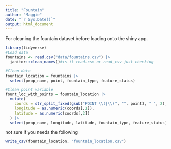 ```yaml
---
title: "Fountain"
author: "Maggie"
date: "`r Sys.Date()`"
output: html_document
---
```

For cleaning the fountain dataset before loading onto the shiny app.
```r
library(tidyverse)
#Load data
fountains <- read.csv("data/fountains.csv") |>
  janitor::clean_names()#is it read.csv or read_csv just checking
```

```r
#Clean data
fountain_location = fountains |>
  select(prop_name, point, fountain_type, feature_status)

#Clean point variable
fount_loc_with_points = fountain_location |>
  mutate(
    coords = str_split_fixed(gsub("POINT \\(|\\)", "", point), " ", 2),
    longitude = as.numeric(coords[,1]),
    latitude = as.numeric(coords[,2])
  ) |>
  select(prop_name, longitude, latitude, fountain_type, feature_status)

```

not sure if you needs the following
```r
write_csv(fountain_location, "fountain_location.csv")
```